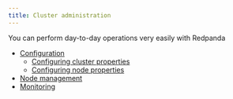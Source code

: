 ```yaml
---
title: Cluster administration
---
```


You can perform day-to-day operations very easily with Redpanda

- [Configuration](./configuration)
    - [Configuring cluster properties](./cluster-property-configuration)
    - [Configuring node properties](./node-property-configuration)
- [Node management](./node-management)
- [Monitoring](./monitoring)